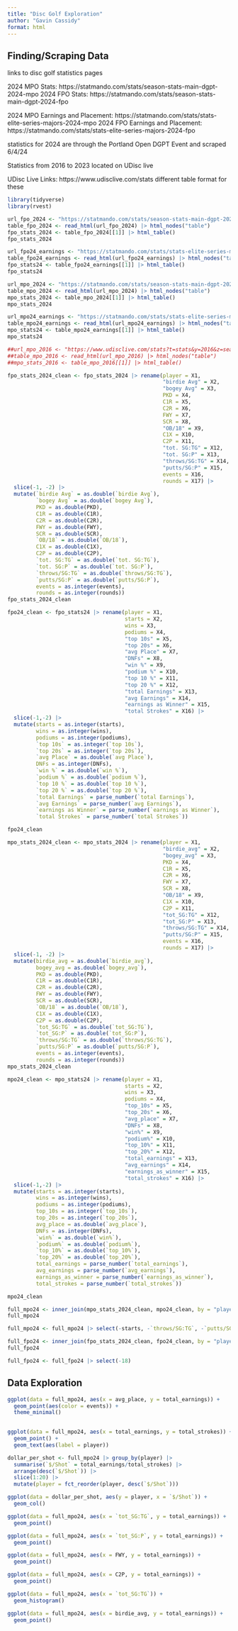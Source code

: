 ```yaml
---
title: "Disc Golf Exploration"
author: "Gavin Cassidy"
format: html
---
```


## Finding/Scraping Data

links to disc golf statistics pages

2024 MPO Stats: https://statmando.com/stats/season-stats-main-dgpt-2024-mpo
2024 FPO Stats: https://statmando.com/stats/season-stats-main-dgpt-2024-fpo

2024 MPO Earnings and Placement: https://statmando.com/stats/stats-elite-series-majors-2024-mpo
2024 FPO Earnings and Placement:
https://statmando.com/stats/stats-elite-series-majors-2024-fpo

statistics for 2024 are through the Portland Open DGPT Event and scraped 6/4/24

Statistics from 2016 to 2023 located on UDisc live

UDisc Live Links: https://www.udisclive.com/stats
different table format for these


```r
library(tidyverse)
library(rvest)

```



```r
url_fpo_2024 <- "https://statmando.com/stats/season-stats-main-dgpt-2024-fpo"
table_fpo_2024 <- read_html(url_fpo_2024) |> html_nodes("table")
fpo_stats_2024 <- table_fpo_2024[[1]] |> html_table()
fpo_stats_2024
```


```r
url_fpo24_earnings <- "https://statmando.com/stats/stats-elite-series-majors-2024-fpo"
table_fpo24_earnings <- read_html(url_fpo24_earnings) |> html_nodes("table")
fpo_stats24 <- table_fpo24_earnings[[1]] |> html_table()
fpo_stats24
```



```r
url_mpo_2024 <- "https://statmando.com/stats/season-stats-main-dgpt-2024-mpo"
table_mpo_2024 <- read_html(url_mpo_2024) |> html_nodes("table")
mpo_stats_2024 <- table_mpo_2024[[1]] |> html_table()
mpo_stats_2024
```

```r
url_mpo24_earnings <- "https://statmando.com/stats/stats-elite-series-majors-2024-mpo"
table_mpo24_earnings <- read_html(url_mpo24_earnings) |> html_nodes("table")
mpo_stats24 <- table_mpo24_earnings[[1]] |> html_table()
mpo_stats24
```



```r
##url_mpo_2016 <- "https://www.udisclive.com/stats?t=stats&y=2016&z=season"
##table_mpo_2016 <- read_html(url_mpo_2016) |> html_nodes("table")
##mpo_stats_2016 <- table_mpo_2016[[1]] |> html_table()
```



```r
fpo_stats_2024_clean <- fpo_stats_2024 |> rename(player = X1, 
                                                 "birdie Avg" = X2,
                                                 "bogey Avg" = X3, 
                                                 PKD = X4,
                                                 C1R = X5,
                                                 C2R = X6,
                                                 FWY = X7,
                                                 SCR = X8, 
                                                 "OB/18" = X9,
                                                 C1X = X10, 
                                                 C2P = X11,
                                                 "tot. SG:TG" = X12, 
                                                 "tot. SG:P" = X13, 
                                                 "throws/SG:TG" = X14, 
                                                 "putts/SG:P" = X15, 
                                                 events = X16, 
                                                 rounds = X17) |>
  slice(-1, -2) |>
  mutate(`birdie Avg` = as.double(`birdie Avg`),
         `bogey Avg` = as.double(`bogey Avg`),
         PKD = as.double(PKD), 
         C1R = as.double(C1R), 
         C2R = as.double(C2R),
         FWY = as.double(FWY),
         SCR = as.double(SCR),
         `OB/18` = as.double(`OB/18`),
         C1X = as.double(C1X),
         C2P = as.double(C2P), 
         `tot. SG:TG` = as.double(`tot. SG:TG`), 
         `tot. SG:P` = as.double(`tot. SG:P`),
         `throws/SG:TG` = as.double(`throws/SG:TG`), 
         `putts/SG:P` = as.double(`putts/SG:P`),
         events = as.integer(events),
         rounds = as.integer(rounds))
fpo_stats_2024_clean
```


```r
fpo24_clean <- fpo_stats24 |> rename(player = X1, 
                                     starts = X2,
                                     wins = X3, 
                                     podiums = X4, 
                                     "top 10s" = X5, 
                                     "top 20s" = X6,
                                     "avg Place" = X7, 
                                     "DNFs" = X8, 
                                     "win %" = X9,
                                     "podium %" = X10,
                                     "top 10 %" = X11,
                                     "top 20 %" = X12, 
                                     "total Earnings" = X13,
                                     "avg Earnings" = X14, 
                                     "earnings as Winner" = X15,
                                     "total Strokes" = X16) |>
  slice(-1,-2) |>
  mutate(starts = as.integer(starts), 
         wins = as.integer(wins), 
         podiums = as.integer(podiums), 
         `top 10s` = as.integer(`top 10s`),
         `top 20s` = as.integer(`top 20s`), 
         `avg Place` = as.double(`avg Place`),
         DNFs = as.integer(DNFs), 
         `win %` = as.double(`win %`),
         `podium %` = as.double(`podium %`), 
         `top 10 %` = as.double(`top 10 %`),
         `top 20 %` = as.double(`top 20 %`), 
         `total Earnings` = parse_number(`total Earnings`),
         `avg Earnings` = parse_number(`avg Earnings`),
         `earnings as Winner` = parse_number(`earnings as Winner`),
         `total Strokes` = parse_number(`total Strokes`))

fpo24_clean
```



```r
mpo_stats_2024_clean <- mpo_stats_2024 |> rename(player = X1, 
                                                 "birdie_avg" = X2,
                                                 "bogey_avg" = X3, 
                                                 PKD = X4,
                                                 C1R = X5, 
                                                 C2R = X6, 
                                                 FWY = X7,
                                                 SCR = X8, 
                                                 "OB/18" = X9,
                                                 C1X = X10,
                                                 C2P = X11,
                                                 "tot_SG:TG" = X12, 
                                                 "tot_SG:P" = X13, 
                                                 "throws/SG:TG" = X14, 
                                                 "putts/SG:P" = X15, 
                                                 events = X16, 
                                                 rounds = X17) |>
  slice(-1, -2) |>
  mutate(birdie_avg = as.double(`birdie_avg`),
         bogey_avg = as.double(`bogey_avg`),
         PKD = as.double(PKD), 
         C1R = as.double(C1R), 
         C2R = as.double(C2R),
         FWY = as.double(FWY),
         SCR = as.double(SCR),
         `OB/18` = as.double(`OB/18`),
         C1X = as.double(C1X),
         C2P = as.double(C2P), 
         `tot_SG:TG` = as.double(`tot_SG:TG`), 
         `tot_SG:P` = as.double(`tot_SG:P`),
         `throws/SG:TG` = as.double(`throws/SG:TG`), 
         `putts/SG:P` = as.double(`putts/SG:P`),
         events = as.integer(events),
         rounds = as.integer(rounds))
mpo_stats_2024_clean
```


```r
mpo24_clean <- mpo_stats24 |> rename(player = X1, 
                                     starts = X2,
                                     wins = X3, 
                                     podiums = X4, 
                                     "top_10s" = X5, 
                                     "top_20s" = X6,
                                     "avg_place" = X7, 
                                     "DNFs" = X8, 
                                     "win%" = X9,
                                     "podium%" = X10,
                                     "top_10%" = X11,
                                     "top_20%" = X12, 
                                     "total_earnings" = X13,
                                     "avg_earnings" = X14, 
                                     "earnings_as_winner" = X15,
                                     "total_strokes" = X16) |>
  slice(-1,-2) |>
  mutate(starts = as.integer(starts), 
         wins = as.integer(wins), 
         podiums = as.integer(podiums), 
         top_10s = as.integer(`top_10s`),
         top_20s = as.integer(`top_20s`), 
         avg_place = as.double(`avg_place`),
         DNFs = as.integer(DNFs), 
         `win%` = as.double(`win%`),
         `podium%` = as.double(`podium%`), 
         `top_10%` = as.double(`top_10%`),
         `top_20%` = as.double(`top_20%`), 
         total_earnings = parse_number(`total_earnings`),
         avg_earnings = parse_number(`avg_earnings`),
         earnings_as_winner = parse_number(`earnings_as_winner`),
         total_strokes = parse_number(`total_strokes`))

mpo24_clean
```

```r
full_mpo24 <- inner_join(mpo_stats_2024_clean, mpo24_clean, by = "player")
full_mpo24
```

```r
full_mpo24 <- full_mpo24 |> select(-starts, -`throws/SG:TG`, -`putts/SG:P`, -DNFs, -`win%`, -`podium%`, -earnings_as_winner)
```

```r
full_fpo24 <- inner_join(fpo_stats_2024_clean, fpo24_clean, by = "player")
full_fpo24
```

```r
full_fpo24 <- full_fpo24 |> select(-18)
```




## Data Exploration

```r
ggplot(data = full_mpo24, aes(x = avg_place, y = total_earnings)) +
  geom_point(aes(color = events)) +
  theme_minimal()
  
```

```r
ggplot(data = full_mpo24, aes(x = total_earnings, y = total_strokes)) +
  geom_point() +
  geom_text(aes(label = player))
```

```r
dollar_per_shot <- full_mpo24 |> group_by(player) |> 
  summarise(`$/Shot` = total_earnings/total_strokes) |>
  arrange(desc(`$/Shot`)) |>
  slice(1:20) |>
  mutate(player = fct_reorder(player, desc(`$/Shot`)))
```

```r
ggplot(data = dollar_per_shot, aes(y = player, x = `$/Shot`)) +
  geom_col()
```

```r
ggplot(data = full_mpo24, aes(x = `tot_SG:TG`, y = total_earnings)) +
  geom_point()
```

```r
ggplot(data = full_mpo24, aes(x = `tot_SG:P`, y = total_earnings)) +
  geom_point()
```

```r
ggplot(data = full_mpo24, aes(x = FWY, y = total_earnings)) +
  geom_point()
```

```r
ggplot(data = full_mpo24, aes(x = C2P, y = total_earnings)) +
  geom_point()
```

```r
ggplot(data = full_mpo24, aes(x = `tot_SG:TG`)) +
  geom_histogram()
```


```r
ggplot(data = full_mpo24, aes(x = birdie_avg, y = total_earnings)) +
  geom_point()
```



